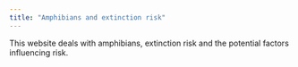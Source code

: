```yaml
---
title: "Amphibians and extinction risk"
---
```


This website deals with amphibians, extinction risk and the potential factors influencing risk.
